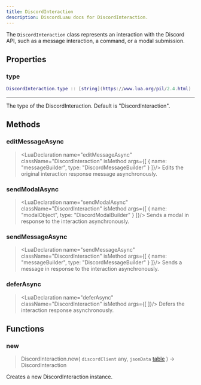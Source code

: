 ```yaml
---
title: DiscordInteraction
description: DiscordLuau docs for DiscordInteraction.
---
```

[//]: # (This file was automatically compiled through the Generator luau code under this repository)
[//]: # (if you want to edit the documentation of discord-luau, please write changes)
[//]: # (to the discord-luau repository itself, we extract the comments from discord-luau and translate)
[//]: # (them into markdown files that Nextra can interpret!)

[//]: # (----- DOCUMENT IMPORTS ----- )


[//]: # (----- DOCUMENT DESCRIPTION ----- )

The `DiscordInteraction` class represents an interaction with the Discord API, such as a message interaction, a command, or a modal submission.

[//]: # (----- DOCUMENT PROPERTIES ----- )

## Properties

### type

 ```lua
 DiscordInteraction.type :: [string](https://www.lua.org/pil/2.4.html)
```

---
The type of the DiscordInteraction. Default is "DiscordInteraction".

[//]: # (----- DOCUMENT METHODS ----- )

## Methods

### editMessageAsync

> <LuaDeclaration name="editMessageAsync" className="DiscordInteraction" isMethod args={[ { name: "messageBuilder", type: "DiscordMessageBuilder" } ]}/>
Edits the original interaction response message asynchronously.
### sendModalAsync

> <LuaDeclaration name="sendModalAsync" className="DiscordInteraction" isMethod args={[ { name: "modalObject", type: "DiscordModalBuilder" } ]}/>
Sends a modal in response to the interaction asynchronously.
### sendMessageAsync

> <LuaDeclaration name="sendMessageAsync" className="DiscordInteraction" isMethod args={[ { name: "messageBuilder", type: "DiscordMessageBuilder" } ]}/>
Sends a message in response to the interaction asynchronously.
### deferAsync

> <LuaDeclaration name="deferAsync" className="DiscordInteraction" isMethod args={[  ]}/>
Defers the interaction response asynchronously.

[//]: # (----- DOCUMENT FUNCTIONS ----- )

## Functions

### new

> DiscordInteraction.new( `discordClient` any, `jsonData` [table](https://www.lua.org/pil/2.5.html) ) ->  DiscordInteraction 

Creates a new DiscordInteraction instance.

